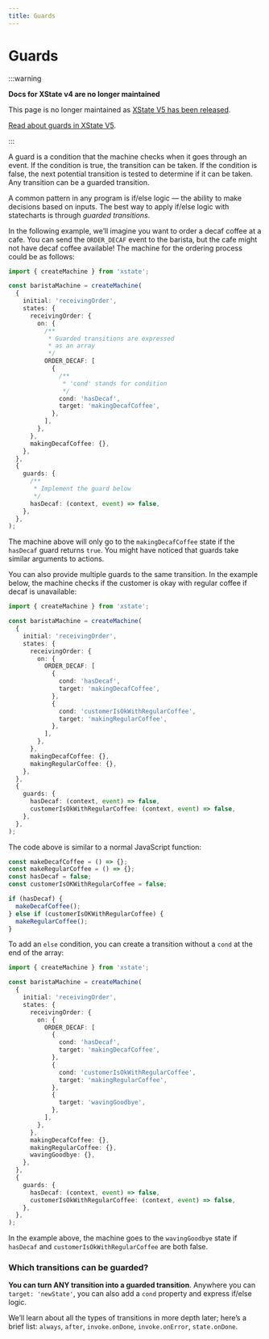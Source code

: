 ```yaml
---
title: Guards
---
```


# Guards

:::warning

**Docs for XState v4 are no longer maintained** 

This page is no longer maintained as [XState V5 has been released](/blog/2023-12-01-xstate-v5).

[Read about guards in XState V5](/docs/guards).

:::

A guard is a condition that the machine checks when it goes through an event. If the condition is true, the transition can be taken. If the condition is false, the next potential transition is tested to determine if it can be taken. Any transition can be a guarded transition.

A common pattern in any program is if/else logic — the ability to make decisions based on inputs. The best way to apply if/else logic with statecharts is through _guarded transitions_.

In the following example, we’ll imagine you want to order a decaf coffee at a cafe. You can send the `ORDER_DECAF` event to the barista, but the cafe might not have decaf coffee available! The machine for the ordering process could be as follows:

```ts
import { createMachine } from 'xstate';

const baristaMachine = createMachine(
  {
    initial: 'receivingOrder',
    states: {
      receivingOrder: {
        on: {
          /**
           * Guarded transitions are expressed
           * as an array
           */
          ORDER_DECAF: [
            {
              /**
               * 'cond' stands for condition
               */
              cond: 'hasDecaf',
              target: 'makingDecafCoffee',
            },
          ],
        },
      },
      makingDecafCoffee: {},
    },
  },
  {
    guards: {
      /**
       * Implement the guard below
       */
      hasDecaf: (context, event) => false,
    },
  },
);
```

The machine above will only go to the `makingDecafCoffee` state if the `hasDecaf` guard returns `true`. You might have noticed that guards take similar arguments to actions.

You can also provide multiple guards to the same transition. In the example below, the machine checks if the customer is okay with regular coffee if decaf is unavailable:

```ts
import { createMachine } from 'xstate';

const baristaMachine = createMachine(
  {
    initial: 'receivingOrder',
    states: {
      receivingOrder: {
        on: {
          ORDER_DECAF: [
            {
              cond: 'hasDecaf',
              target: 'makingDecafCoffee',
            },
            {
              cond: 'customerIsOkWithRegularCoffee',
              target: 'makingRegularCoffee',
            },
          ],
        },
      },
      makingDecafCoffee: {},
      makingRegularCoffee: {},
    },
  },
  {
    guards: {
      hasDecaf: (context, event) => false,
      customerIsOkWithRegularCoffee: (context, event) => false,
    },
  },
);
```

The code above is similar to a normal JavaScript function:

```ts
const makeDecafCoffee = () => {};
const makeRegularCoffee = () => {};
const hasDecaf = false;
const customerIsOKWithRegularCoffee = false;

if (hasDecaf) {
  makeDecafCoffee();
} else if (customerIsOKWithRegularCoffee) {
  makeRegularCoffee();
}
```

To add an `else` condition, you can create a transition without a `cond` at the end of the array:

```ts
import { createMachine } from 'xstate';

const baristaMachine = createMachine(
  {
    initial: 'receivingOrder',
    states: {
      receivingOrder: {
        on: {
          ORDER_DECAF: [
            {
              cond: 'hasDecaf',
              target: 'makingDecafCoffee',
            },
            {
              cond: 'customerIsOkWithRegularCoffee',
              target: 'makingRegularCoffee',
            },
            {
              target: 'wavingGoodbye',
            },
          ],
        },
      },
      makingDecafCoffee: {},
      makingRegularCoffee: {},
      wavingGoodbye: {},
    },
  },
  {
    guards: {
      hasDecaf: (context, event) => false,
      customerIsOkWithRegularCoffee: (context, event) => false,
    },
  },
);
```

In the example above, the machine goes to the `wavingGoodbye` state if `hasDecaf` and `customerIsOkWithRegularCoffee` are both false.

### Which transitions can be guarded?

**You can turn ANY transition into a guarded transition**. Anywhere you can `target: 'newState'`, you can also add a `cond` property and express if/else logic.

We’ll learn about all the types of transitions in more depth later; here’s a brief list: `always`, `after`, `invoke.onDone`, `invoke.onError`, `state.onDone`.
